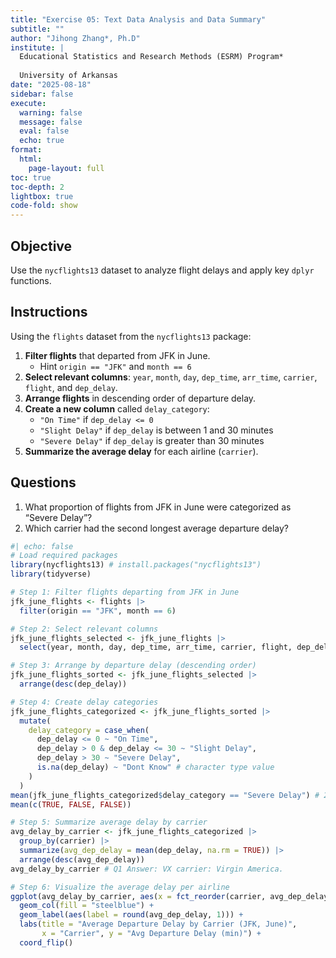 ```yaml
---
title: "Exercise 05: Text Data Analysis and Data Summary"
subtitle: ""
author: "Jihong Zhang*, Ph.D"
institute: | 
  Educational Statistics and Research Methods (ESRM) Program*
  
  University of Arkansas
date: "2025-08-18"
sidebar: false
execute: 
  warning: false
  message: false
  eval: false
  echo: true
format: 
  html: 
    page-layout: full
toc: true
toc-depth: 2
lightbox: true
code-fold: show
---
```


## Objective

Use the `nycflights13` dataset to analyze flight delays and apply key `dplyr` functions.

## Instructions

Using the `flights` dataset from the `nycflights13` package:

1.  **Filter flights** that departed from JFK in June.
    -   Hint `origin == "JFK"` and `month == 6`
2.  **Select relevant columns**: `year`, `month`, `day`, `dep_time`, `arr_time`, `carrier`, `flight`, and `dep_delay`.
3.  **Arrange flights** in descending order of departure delay.
4.  **Create a new column** called `delay_category`:
    -   `"On Time"` if `dep_delay <= 0`
    -   `"Slight Delay"` if `dep_delay` is between 1 and 30 minutes
    -   `"Severe Delay"` if `dep_delay` is greater than 30 minutes
5.  **Summarize the average delay** for each airline (`carrier`).

## Questions

1.  What proportion of flights from JFK in June were categorized as "Severe Delay"?
2.  Which carrier had the second longest average departure delay?

```r
#| echo: false
# Load required packages
library(nycflights13) # install.packages("nycflights13")
library(tidyverse)

# Step 1: Filter flights departing from JFK in June
jfk_june_flights <- flights |> 
  filter(origin == "JFK", month == 6)

# Step 2: Select relevant columns
jfk_june_flights_selected <- jfk_june_flights |> 
  select(year, month, day, dep_time, arr_time, carrier, flight, dep_delay)

# Step 3: Arrange by departure delay (descending order)
jfk_june_flights_sorted <- jfk_june_flights_selected |> 
  arrange(desc(dep_delay))

# Step 4: Create delay categories
jfk_june_flights_categorized <- jfk_june_flights_sorted |> 
  mutate(
    delay_category = case_when(
      dep_delay <= 0 ~ "On Time",
      dep_delay > 0 & dep_delay <= 30 ~ "Slight Delay",
      dep_delay > 30 ~ "Severe Delay",
      is.na(dep_delay) ~ "Dont Know" # character type value
    )
  )
mean(jfk_june_flights_categorized$delay_category == "Severe Delay") # 20.1%
mean(c(TRUE, FALSE, FALSE))

# Step 5: Summarize average delay by carrier
avg_delay_by_carrier <- jfk_june_flights_categorized |> 
  group_by(carrier) |> 
  summarize(avg_dep_delay = mean(dep_delay, na.rm = TRUE)) |> 
  arrange(desc(avg_dep_delay))
avg_delay_by_carrier # Q1 Answer: VX carrier: Virgin America.

# Step 6: Visualize the average delay per airline
ggplot(avg_delay_by_carrier, aes(x = fct_reorder(carrier, avg_dep_delay), y = avg_dep_delay)) +
  geom_col(fill = "steelblue") +
  geom_label(aes(label = round(avg_dep_delay, 1))) +
  labs(title = "Average Departure Delay by Carrier (JFK, June)",
       x = "Carrier", y = "Avg Departure Delay (min)") +
  coord_flip()
```
